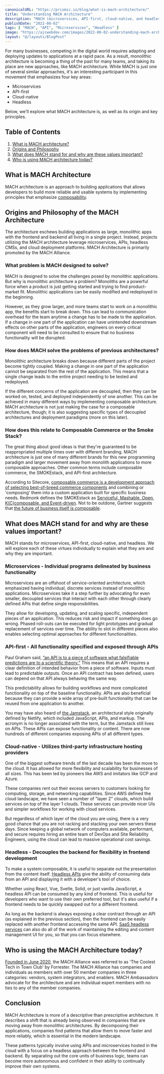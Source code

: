 ```yaml
---
canonicalURL: "https://prismic.io/blog/what-is-mach-architecture/"
title: "Understanding MACH Architecture"
description: "MACH (microservices, API-first, cloud-native, and headless) represents a growing trend away from monolithic architectures towards more flexible, adaptable, and agile systems."
publishDate: "2022-08-02"
tags: [ "MACH", "API", "Microservices", "Headless" ]
image: "https://ajcwebdev.com/images/2022-08-02-understanding-mach-architecture/00-mach-architecture-cover.webp"
layout: "@/layouts/BlogPost"
---
```


For many businesses, competing in the digital world requires adapting and deploying updates to applications at a rapid pace. As a result, monolithic architecture is becoming a thing of the past for many teams, and taking its place are new approaches, like MACH architecture. While MACH is just one of several similar approaches, it's an interesting participant in this movement that emphasizes four key areas:

* Microservices
* API-first
* Cloud-native
* Headless

Below, we'll explore what MACH architecture is, as well as its origin and key principles.

## Table of Contents

1. [What is MACH architecture?](https://prismic.io/blog/what-is-mach-architecture#what-is-mach-architecture)
2. [Origins and Philosophy](https://prismic.io/blog/what-is-mach-architecture#origins)
3. [What does MACH stand for and why are these values important?](https://prismic.io/blog/what-is-mach-architecture#what-why)
4. [Who is using MACH architecture today?](https://prismic.io/blog/what-is-mach-architecture#who)

## What is MACH Architecture

MACH architecture is an approach to building applications that allows developers to build more reliable and usable systems by implementing principles that emphasize [composability](https://www.oreilly.com/library/view/software-architects-handbook/9781788624060/84027897-858b-4577-a132-a6aa90a4cd8a.xhtml).

## Origins and Philosophy of the MACH Architecture

The architecture eschews building applications as large, monolithic apps with the frontend and backend all living in a single project. Instead, projects utilizing the MACH architecture leverage microservices, APIs, headless CMSs, and cloud deployment platforms. MACH Architecture is primarily promoted by the MACH Alliance.

### What problem is MACH designed to solve?

MACH is designed to solve the challenges posed by monolithic applications. But why is monolithic architecture a problem? Monoliths are a powerful force when a product is just getting started and trying to find product-market fit. Monolithic applications can be easily modified and redeployed in the beginning.

However, as they grow larger, and more teams start to work on a monolithic app, the benefits start to break down. This can lead to communication overhead for the team anytime a change has to be made to the application. If a change in one part of the application can have unintended downstream effects on other parts of the application, engineers on every critical component will need to be consulted to ensure that no business functionality will be disrupted.

### How does MACH solve the problems of previous architectures?

Monolithic architecture breaks down because different parts of the project become tightly coupled. Making a change in one part of the application cannot be separated from the rest of the application. This means that a single change leads to the entire project needing to be tested and redeployed.

If the different concerns of the application are decoupled, then they can be worked on, tested, and deployed independently of one another. This can be achieved in many different ways by implementing composable architecture. MACH architecture is not just making the case for a composable architecture, though; it is also suggesting specific types of decoupled architectures and deployment paradigms (more on this later).

### How does this relate to Composable Commerce or the Smoke Stack?

The great thing about good ideas is that they're guaranteed to be reappropriated multiple times over with different branding. MACH architecture is just one of many different brands for this new programming paradigm and larger movement away from monolith applications to more composable approaches. Other common terms include composable commerce, the SMOKEstack, and API-first architecture.

According to Sitecore, [composable commerce is a development approach of selecting best-of-breed commerce components](https://www.sitecore.com/blog/commerce/what-is-composable-commerce) and combining or 'composing' them into a custom application built for specific business needs. Redmonk defines the SMOKEstack as [Serviceful, Mashable, Open, K(C)composable, and Event-driven](https://redmonk.com/jgovernor/2020/06/26/the-coming-smokestack-rethinking-and-retooling-multi-cloud/). Not to be outdone, Gartner suggests that [the future of business itself is composable](https://www.gartner.com/smarterwithgartner/gartner-keynote-the-future-of-business-is-composable).

## What does MACH stand for and why are these values important?

MACH stands for microservices, API-first, cloud-native, and headless. We will explore each of these virtues individually to explain what they are and why they are important.

### Microservices - Individual programs delineated by business functionality

Microservices are an offshoot of service-oriented architecture, which emphasized having individual, discrete services instead of monolithic applications. Microservices take it a step further by advocating for even smaller, decoupled services that interact with each other through clearly defined APIs that define single responsibilities.

They allow for developing, updating, and scaling specific, independent pieces of an application. This reduces risk and impact if something does go wrong. Phased roll-outs can be executed for light prototypes and gradual replacement of services over time. The ability to slot in different pieces also enables selecting optimal approaches for different functionalities.

### API-first - All functionality specified and exposed through APIs

Paul Graham said, [”an API is to a piece of software what falsifiable predictions are to a scientific theory.”](https://twitter.com/paulg/status/1547625631982051329) This means that an API requires a clear definition of intended behavior from a piece of software. Inputs must lead to predictable outputs. Once an API contract has been defined, users can depend on that API always behaving the same way.

This predictability allows for building workflows and more complicated functionality on top of the baseline functionality. APIs are also beneficial because they can provide a wide array of pre-built functionality that can be reused from one application to another.

You may have also heard of [the Jamstack](https://prismic.io/blog/jamstack-vs-wordpress), an architectural style originally defined by Netlify, which included JavaScript, APIs, and markup. The acronym is no longer associated with the term, but the Jamstack still lives on APIs. These APIs can expose functionality or content. There are now hundreds of different companies exposing APIs of all different types.

### Cloud-native - Utilizes third-party infrastructure hosting providers

One of the biggest software trends of the last decade has been the move to the cloud. It has allowed for more flexibility and scalability for businesses of all sizes. This has been led by pioneers like AWS and imitators like GCP and Azure.

These companies rent out their excess servers to customers looking for computing, storage, and networking capabilities. Since AWS defined the cloud landscape, we have seen a number of "layer 2" clouds, which build services on top of the layer 1 clouds. These services can provide nicer UIs and simpler workflows for working with cloud services.

But regardless of which layer of the cloud you are using, there is a very good chance that you are not racking and stacking your own servers these days. Since keeping a global network of computers available, performant, and secure requires hiring an entire team of DevOps and Site Reliability Engineers, using the cloud can lead to massive operational cost savings.

### Headless - Decouples the backend for flexibility in frontend development

To make a system composable, it is useful to separate out the presentation from the content itself. [Headless APIs](https://prismic.io/blog/easiest-way-add-cms-nextjs) give the ability of consuming data from an API and displaying it with a developer's tool of choice.

Whether using React, Vue, Svelte, Solid, or just vanilla JavaScript, a headless API can be consumed by any kind of frontend. This is useful for developers who want to use their own preferred tool, but it's also useful if a frontend needs to be quickly swapped out for a different frontend.

As long as the backend is always exposing a clear contract through an API (as explained in the previous section), then the frontend can be easily replaced with another frontend accessing the same API. [SaaS headless services](https://prismic.io/) can also do all of the work of maintaining the editing and content management UI for you, so that you can focus elsewhere.

## Who is using the MACH Architecture today?

[Founded in June 2020](https://machalliance.org/about), the MACH Alliance was referred to as 'The Coolest Tech in Town Club' by Forrester. The MACH Alliance has companies and individuals as members with over 50 member companies in three categories: vendors, system integrators, and enablers. MACH Ambassadors advocate for the architecture and are individual expert members with no ties to any of the member companies.

## Conclusion

MACH Architecture is more of a descriptive than prescriptive architecture. It describes a shift that is already being observed in companies that are moving away from monolithic architectures. By decomposing their applications, companies find patterns that allow them to move faster and more reliably, which is essential in the modern landscape.

These patterns typically involve using APIs and microservices hosted in the cloud with a focus on a headless approach between the frontend and backend. By separating out the core units of business logic, teams can become more autonomous and confident in their ability to continually improve their own systems.